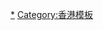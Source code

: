 {{Navbox
|name   = 香港縱火案
|title  = 香港境內造成最多人死亡的縱火案
|bodyclass = hlist

|group1 = 最多人死亡
|list1 = 
* 1945年[[港島北大空襲]]（約100死50傷）

|group2 = 第二多人死亡
|list2 = 
* 1992年[[石崗船民中心縱火騷亂事件]]（24死126傷）

|group3 = 第三多人死亡
|list3 = 
* 1997年[[尖沙咀卡拉OK縱火案|尖沙咀卡拉OK三級火縱火案]]（17死13傷）

|group4 = 第四多人死亡
|list4 = 
* 1994年[[石硤尾滙豐銀行縱火案|石硤尾滙豐銀行一級火縱火案]]（12死1傷）

|group5 = 第五多人死亡
|list5 = 
* 1971年[[干諾道中木樓四級火縱火案]]（11死1傷）

|group6 = 第六多人死亡
|list6 = 
* 1975年[[九屍十命滅門縱火案|建德大廈三級火縱火案]]（9死）
* 1966年[[聯和墟書店四級火縱火案]]（9死）

|group7 = 第七多人死亡
|list7 = 
* 1984年[[興旺大廈一級火縱火案]]（8死6傷）
}}<noinclude>
[[Category:香港纵火案|*]]
[[Category:香港模板]]
</noinclude>
